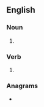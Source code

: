 {{also|Memos|mémos}}
==English==

===Noun===
{{head|en|noun form}}

# {{plural of|en|memo}}

===Verb===
{{head|en|verb form}}

# {{en-third-person singular of|memo}}

===Anagrams===
* {{anagrams|en|a=emmos|Somme|momes}}